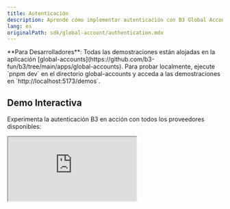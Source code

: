 ```yaml
---
title: Autenticación
description: Aprende cómo implementar autenticación con B3 Global Accounts
lang: es
originalPath: sdk/global-account/authentication.mdx
---
```

<Tip>
  **Para Desarrolladores**: Todas las demostraciones están alojadas en la aplicación [global-accounts](https://github.com/b3-fun/b3/tree/main/apps/global-accounts). Para probar localmente, ejecute `pnpm dev` en el directorio global-accounts y acceda a las demostraciones en `http://localhost:5173/demos`.
</Tip>

## Demo Interactiva

Experimenta la autenticación B3 en acción con todos los proveedores disponibles:

<iframe
  src="https://global.b3.fun/demos?embedded=true#auth-all"
  style={{
    width: '100%',
    height: '500px',
    border: '1px solid #e5e7eb',
    borderRadius: '8px',
    marginTop: '16px',
    marginBottom: '16px',
    overscrollBehavior: 'contain' 
  }}
  title="Demostración de Autenticación B3"
/>

<Note>
  Esta es una **demo interactiva en vivo** utilizando el SDK de B3 real. Cuando no especificas `strategies`, se muestran todas las opciones de autenticación disponibles. Ve la [página completa de la demo](https://global.b3.fun/demos) para más ejemplos.
</Note>

## Estrategias de Autenticación

B3 Global Accounts soporta múltiples estrategias de autenticación para adaptarse a las necesidades de tu aplicación.

## Inicio de Sesión Social

### Autenticación con Google

<iframe
  src="https://global.b3.fun/demos?embedded=true#auth-google"
  style={{
    width: '100%',
    height: '300px',
    border: '1px solid #e5e7eb',
    borderRadius: '8px',
    marginTop: '16px',
    marginBottom: '16px',
    overscrollBehavior: 'contain' 
  }}
  title="Demostración de Autenticación con Google"
/>

```tsx
import { SignInWithB3 } from "@b3dotfun/sdk/global-account/react";

const b3Chain = {
  id: 8333,
  name: "B3",
  nativeCurrency: { name: "Ether", symbol: "ETH", decimals: 18 },
  rpc: "https://mainnet-rpc.b3.fun",
};

function GoogleAuth() {
  return (
    <SignInWithB3
      strategies={["google"]}
      chain={b3Chain}
      partnerId="your-partner-id"
      onLoginSuccess={(globalAccount) => {
        console.log("Autenticación con Google exitosa:", globalAccount);
      }}
      onError={async (error) => {
        console.error("Fallo en la autenticación:", error);
      }}
    />
  );
}
```

### Autenticación con Discord

```tsx
import { SignInWithB3 } from "@b3dotfun/sdk/global-account/react";

const b3Chain = {
  id: 8333,
  name: "B3",
  nativeCurrency: { name: "Ether", symbol: "ETH", decimals: 18 },
  rpc: "https://mainnet-rpc.b3.fun",
};

function DiscordAuth() {
  return (
    <SignInWithB3
      strategies={["discord"]}
      chain={b3Chain}
      partnerId="your-partner-id"
      onLoginSuccess={(globalAccount) => {
        console.log("Autenticación con Discord exitosa:", globalAccount);
      }}
      onError={async (error) => {
        console.error("Fallo en la autenticación:", error);
      }}
    />
  );
}
```

## Múltiples Estrategias Específicas

Puedes permitir que los usuarios elijan entre múltiples proveedores de autenticación específicos:

<iframe
  src="https://global.b3.fun/demos?embedded=true#auth-full"
  style={{
    width: '100%',
    height: '300px',
    border: '1px solid #e5e7eb',
    borderRadius: '8px',
    marginTop: '16px',
    marginBottom: '16px',
    overscrollBehavior: 'contain' 
  }}
  title="Demostración de Múltiples Estrategias de Autenticación"
/>

```tsx
import { SignInWithB3 } from "@b3dotfun/sdk/global-account/react";

const b3Chain = {
  id: 8333,
  name: "B3",
  nativeCurrency: { name: "Ether", symbol: "ETH", decimals: 18 },
  rpc: "https://mainnet-rpc.b3.fun",
};

function MultipleAuthOptions() {
  return (
    <SignInWithB3
      strategies={["google", "discord", "x"]}
      chain={b3Chain}
      partnerId="your-partner-id"
      onLoginSuccess={(globalAccount) => {
        console.log("Autenticación exitosa:", globalAccount);
      }}
    />
  );
}
```

<Note>
  Especifica un arreglo de estrategias para mostrar solo esas opciones de autenticación a tus usuarios.
</Note>

## Autenticación sin Interfaz

Para implementaciones personalizadas, utiliza el servicio de autenticación sin interfaz:

### Autenticación Básica

```typescript
import { authenticate } from "@b3dotfun/sdk/global-account/app";

async function authenticateUser(accessToken: string, identityToken: string) {
  try {
    const authResult = await authenticate(accessToken, identityToken, {
      // configuración adicional
    });
    
    if (authResult) {
      console.log("Autenticación exitosa:", authResult);
      return authResult;
    } else {
      console.log("Fallo en la autenticación");
      return null;
    }
  } catch (error) {
    console.error("Error de autenticación:", error);
    throw error;
  }
}
```

### Autenticación en React Native

```typescript
// Para aplicaciones React Native
import { authenticate } from "@b3dotfun/sdk/global-account/app";

async function authenticateInReactNative() {
  const result = await authenticate("access-token", "identity-token");
  return result;
}
```

## Hooks de Autenticación

### Hook useB3

El hook principal para acceder al estado de autenticación:

```tsx
import { useB3 } from "@b3dotfun/sdk/global-account/react";

function AuthStatus() {
  const { account, user } = useB3();

  return (
    <div>
      {account ? (
        <div>
          <p>Bienvenido, {user?.displayName}!</p>
          <p>Dirección de la Cuenta: {account.address}</p>
        </div>
      ) : (
        <p>Por favor, inicia sesión</p>
      )}
    </div>
  );
}
```

<Note>
  El hook `useB3` proporciona acceso a la `account` autenticada (cuenta de billetera) y al `user` (datos del perfil del usuario). Usa `useAuthStore` para acceder a los estados de carga y autenticación.
</Note>

### Hook useAccountWallet

Accede a la información de la billetera y al estado de la conexión:

```tsx
import { useAccountWallet } from "@b3dotfun/sdk/global-account/react";

function WalletInfo() {
  const { wallet, address, ensName } = useAccountWallet();

  return (
    <div>
      {address && (
        <div>
          <p>Dirección de la Billetera: {address}</p>
          {ensName && <p>ENS: {ensName}</p>}
          {wallet?.meta?.icon && <img src={wallet.meta.icon} alt="Icono de la billetera" />}
        </div>
      )}
    </div>
  );
}
```

## Manejo de Errores

Implementa un manejo adecuado de errores para los flujos de autenticación:

```tsx
function AuthWithErrorHandling() {
  const [authError, setAuthError] = useState<string | null>(null);

  return (
    <div>
      <SignInWithB3
        strategies={["google", "discord"]}
        chain={b3Chain}
        partnerId="your-partner-id"
        onLoginSuccess={(globalAccount) => {
          setAuthError(null);
          console.log("Éxito:", globalAccount);
        }}
        onError={async (error) => {
          setAuthError(error.message);
          console.error("Error de autenticación:", error);
        }}
      />
      
      {authError && (
        <div className="error">
          Autenticación fallida: {authError}
        </div>
      )}
    </div>
  );
}
```

## Mejores Prácticas

<CardGroup cols={2}>

<Card title="ID de Socio" icon="id-badge">
  Utiliza siempre tu ID de socio único para una correcta atribución y análisis.
</Card>

<Card title="Manejo de Errores" icon="exclamation-triangle">
  Implementa un manejo de errores completo para una mejor experiencia del usuario.
</Card>

<Card title="Gestión de Sesiones" icon="clock">
  Establece duraciones de sesión apropiadas basadas en las necesidades de seguridad de tu aplicación.
</Card>

<Card title="Configuración del Entorno" icon="settings">
  Usa variables de entorno adecuadas para diferentes etapas de despliegue.
</Card>

</CardGroup>

## Referencia de la API del Componente

### SignInWithB3

El componente principal del botón de autenticación.

#### Props

<ParamField path="strategies" type="AllowedStrategy[]">
  Arreglo de estrategias de autenticación para mostrar. Las opciones incluyen: `"google"`, `"discord"`, `"x"`, `"apple"`, `"walletConnect"`, `"io.metamask"`, `"com.coinbase.wallet"`. 
  
  Deja indefinido para mostrar todas las opciones.
</ParamField>

<ParamField path="chain" type="Chain" required>
  Objeto de configuración de la cadena de bloques con `id`, `name`, `nativeCurrency`, y `rpc`.
</ParamField>

<ParamField path="partnerId" type="string" required>
  Tu ID de socio único para B3 Global Accounts.
</ParamField>

<ParamField path="onLoginSuccess" type="(account: Account) => void">
  Función de callback llamada cuando la autenticación tiene éxito.
</ParamField>

<ParamField path="onError" type="(error: Error) => Promise<void>">
  Función de callback asíncrona llamada cuando ocurre un error.
</ParamField>

<ParamField path="closeAfterLogin" type="boolean" default="false">
  Si cerrar o no el modal después del inicio de sesión exitoso.
</ParamField>

<ParamField path="buttonText" type="string | ReactNode">
  Texto personalizado o componente para el botón de inicio de sesión.
</ParamField>

<ParamField path="withLogo" type="boolean" default="true">
  Si mostrar o no el logo de B3 en el botón.
</ParamField>

## Estrategias de Autenticación Disponibles

B3 Global Accounts soporta los siguientes métodos de autenticación:

<table>
  <thead>
    <tr>
      <th>Estrategia</th>
      <th>Tipo</th>
      <th>Descripción</th>
    </tr>
  </thead>
  <tbody>
    <tr>
      <td>`"google"`</td>
      <td>Social</td>
      <td>Autenticación OAuth de Google</td>
    </tr>
    <tr>
      <td>`"discord"`</td>
      <td>Social</td>
      <td>Autenticación OAuth de Discord</td>
    </tr>
    <tr>
      <td>`"x"`</td>
      <td>Social</td>
      <td>Autenticación de X (anteriormente Twitter)</td>
    </tr>
    <tr>
      <td>`"apple"`</td>
      <td>Social</td>
      <td>Iniciar Sesión con Apple</td>
    </tr>
    <tr>
      <td>`"guest"`</td>
      <td>Sin contraseña</td>
      <td>Autenticación de invitado sin registro</td>
    </tr>
    <tr>
      <td>`"walletConnect"`</td>
      <td>Billetera</td>
      <td>Protocolo WalletConnect</td>
    </tr>
    <tr>
      <td>`"io.metamask"`</td>
      <td>Billetera</td>
      <td>Extensión de navegador MetaMask</td>
    </tr>
    <tr>
      <td>`"com.coinbase.wallet"`</td>
      <td>Billetera</td>
      <td>Billetera de Coinbase</td>
    </tr>
  </tbody>
</table>

## Próximos Pasos

<CardGroup cols={2}>

<Card title="Referencia de Hooks" icon="react" href="/sdk/global-account/hooks">
  Explora todos los hooks de React disponibles.
</Card>

<Card title="Ejemplos" icon="code" href="/sdk/global-account/examples">
  Ve ejemplos completos de integración.
</Card>

<Card title="Prueba la Demo" icon="play" href="https://login-minimal-b3.vercel.app/">
  Aplicación de demostración de autenticación interactiva.
</Card>

</CardGroup>
